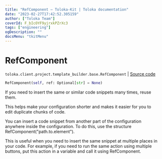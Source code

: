 ```yaml
---
title: "RefComponent — Toloka-Kit | Toloka documentation"
date: "2023-02-27T17:42:52.305159"
author: ["Toloka Team"]
coverId: F_bIcOYF9yjrxkPZrXc3
tags: ["engineering"]
ogDescription: ""
docsMenu: "tkitMenu"
---
```


# RefComponent
`toloka.client.project.template_builder.base.RefComponent` | [Source code](https://github.com/Toloka/toloka-kit/blob/v1.1.4/src/client/project/template_builder/base.py#L191)

```python
RefComponent(self, ref: Optional[str] = None)
```

If you need to insert the same or similar code snippets many times, reuse them.

This helps make your configuration shorter and makes it easier for you to edit duplicate chunks of code.

You can insert a code snippet from another part of the configuration anywhere inside the configuration. To do this,
use the structure RefComponent("path.to.element").

This is useful when you need to insert the same snippet at multiple places in your code. For example, if you need
to run the same action using multiple buttons, put this action in a variable and call it using RefComponent.